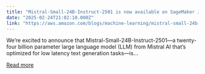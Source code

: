 ```yaml
---
title: "Mistral-Small-24B-Instruct-2501 is now available on SageMaker Jumpstart and Amazon Bedrock Marketplace"
date: "2025-02-24T21:02:10.000Z"
link: "https://aws.amazon.com/blogs/machine-learning/mistral-small-24b-instruct-2501-is-now-available-on-sagemaker-jumpstart-and-amazon-bedrock-marketplace/"
---
```


We’re excited to announce that Mistral-Small-24B-Instruct-2501—a twenty-four billion parameter large language model (LLM) from&nbsp;Mistral AI that’s optimized for low latency text generation tasks—is...

[Read more](https://aws.amazon.com/blogs/machine-learning/mistral-small-24b-instruct-2501-is-now-available-on-sagemaker-jumpstart-and-amazon-bedrock-marketplace/)
